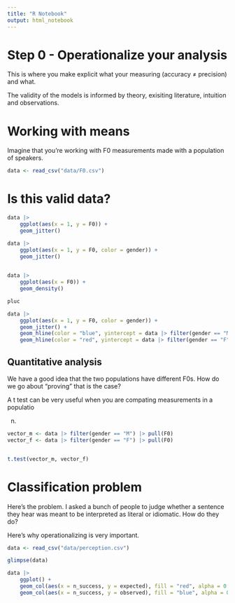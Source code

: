 ```yaml
---
title: "R Notebook"
output: html_notebook
---
```


# Step 0 - Operationalize your analysis 
This is where you make explicit what your measuring (accuracy ≠ precision) and what.

The validity of the models is informed by theory, exisiting literature, intuition and observations.

# Working with means
Imagine that you're working with F0 measurements made with a population of speakers. 

```r
data <- read_csv("data/F0.csv")
```
# Is this valid data?

```r

data |> 
    ggplot(aes(x = 1, y = F0)) +
    geom_jitter()

```


```r

data |> 
    ggplot(aes(x = 1, y = F0, color = gender)) +
    geom_jitter()
    

```

```r

data |> 
    ggplot(aes(x = F0)) +
    geom_density()

```

```r

pluc

data |> 
    ggplot(aes(x = 1, y = F0, color = gender)) +
    geom_jitter() +
    geom_hline(color = "blue", yintercept = data |> filter(gender == "M") |> pull(F0) |> mean()) +
    geom_hline(color = "red", yintercept = data |> filter(gender == "F") |> pull(F0) |> mean())
```
## Quantitative analysis 

We have a good idea that the two populations have different F0s. How do we go about "proving" that is the case?

A t test can be very useful when you are compating measurements in a populatio

n. 
```r
vector_m <- data |> filter(gender == "M") |> pull(F0)
vector_f <- data |> filter(gender == "F") |> pull(F0)


t.test(vector_m, vector_f)

```

# Classification problem

Here's the problem. I asked a bunch of people to judge whether a sentence they hear was meant to be interpreted as literal or idiomatic. How do they do?

Here's why operationalizing is very important. 

```r

data <- read_csv("data/perception.csv")

glimpse(data)

data |> 
    ggplot() +
    geom_col(aes(x = n_success, y = expected), fill = "red", alpha = 0.25) +
    geom_col(aes(x = n_success, y = observed), fill = "blue", alpha = 0.25)

```

